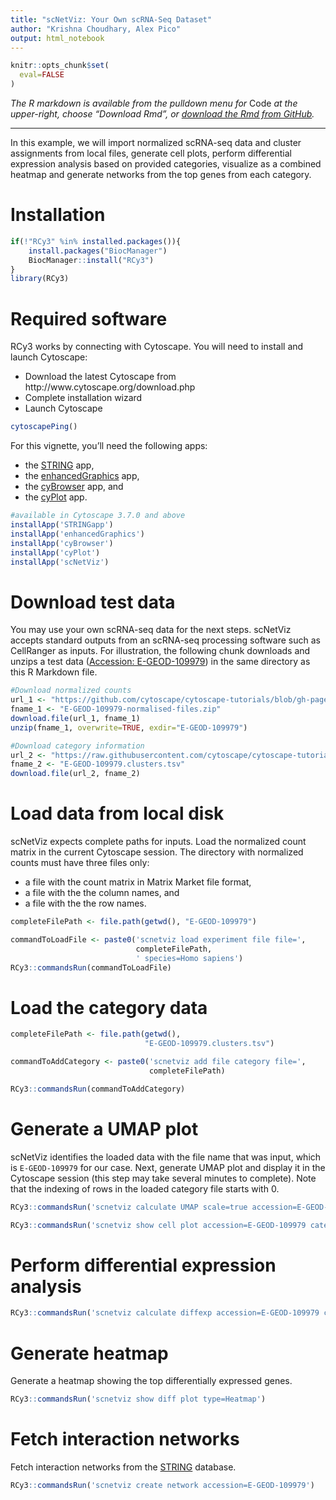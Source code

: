 ```yaml
---
title: "scNetViz: Your Own scRNA-Seq Dataset"
author: "Krishna Choudhary, Alex Pico"
output: html_notebook
---
```


```r
knitr::opts_chunk$set(
  eval=FALSE
)
```
*The R markdown is available from the pulldown menu for* Code *at the upper-right, choose "Download Rmd", or [download the Rmd from GitHub](https://raw.githubusercontent.com/cytoscape/cytoscape-automation/master/for-scripters/R/notebooks/use-case-2.Rmd).*

<hr />

In this example, we will import normalized scRNA-seq data and cluster assignments from local files, generate cell plots, perform differential expression analysis based on provided categories, visualize as a combined heatmap and generate networks from the top genes from each category.

# Installation
```r
if(!"RCy3" %in% installed.packages()){
    install.packages("BiocManager")
    BiocManager::install("RCy3")
}
library(RCy3)
```

# Required software
RCy3 works by connecting with Cytoscape. You will need to install and launch Cytoscape:

* Download the latest Cytoscape from http://www.cytoscape.org/download.php
* Complete installation wizard
* Launch Cytoscape


```r
cytoscapePing()
```

For this vignette, you’ll need the following apps: 

* the [STRING](https://string-db.org/) app, 
* the [enhancedGraphics](https://www.cgl.ucsf.edu/cytoscape/utilities3/enhancedcg.shtml) app, 
* the [cyBrowser](https://www.cgl.ucsf.edu/cytoscape/utilities3/cybrowser.shtml) app, and
* the [cyPlot](http://apps.cytoscape.org/apps/cyplot) app.

```r
#available in Cytoscape 3.7.0 and above
installApp('STRINGapp')
installApp('enhancedGraphics')
installApp('cyBrowser')
installApp('cyPlot')
installApp('scNetViz')
```

# Download test data

You may use your own scRNA-seq data for the next steps. scNetViz accepts standard outputs from an scRNA-seq processing software such as CellRanger as inputs. For illustration, the following chunk downloads and unzips a test data ([Accession: E-GEOD-109979](https://www.ebi.ac.uk/gxa/sc/experiments/E-GEOD-109979/downloads)) in the same directory as this R Markdown file.

```r
#Download normalized counts
url_1 <- "https://github.com/cytoscape/cytoscape-tutorials/blob/gh-pages/protocols/data/E-GEOD-109979-normalised-files.zip?raw=true"
fname_1 <- "E-GEOD-109979-normalised-files.zip"
download.file(url_1, fname_1)
unzip(fname_1, overwrite=TRUE, exdir="E-GEOD-109979")

#Download category information
url_2 <- "https://raw.githubusercontent.com/cytoscape/cytoscape-tutorials/gh-pages/protocols/data/E-GEOD-109979.clusters.tsv"
fname_2 <- "E-GEOD-109979.clusters.tsv"
download.file(url_2, fname_2)
```

# Load data from local disk

scNetViz expects complete paths for inputs. Load the normalized count matrix in the current Cytoscape session. The directory with normalized counts must have three files only:

* a file with the count matrix in Matrix Market file format, 
* a file with the the column names, and 
* a file with the the row names.

```r
completeFilePath <- file.path(getwd(), "E-GEOD-109979")

commandToLoadFile <- paste0('scnetviz load experiment file file=',
                            completeFilePath,
                            ' species=Homo sapiens')
RCy3::commandsRun(commandToLoadFile)
```


# Load the category data

```r
completeFilePath <- file.path(getwd(), 
                              "E-GEOD-109979.clusters.tsv")

commandToAddCategory <- paste0('scnetviz add file category file=',
                               completeFilePath)

RCy3::commandsRun(commandToAddCategory)
```


# Generate a UMAP plot

scNetViz identifies the loaded data with the file name that was input, which is `E-GEOD-109979` for our case. Next, generate UMAP plot and display it in the Cytoscape session (this step may take several minutes to complete). Note that the indexing of rows in the loaded category file starts with 0.

```r
RCy3::commandsRun('scnetviz calculate UMAP scale=true accession=E-GEOD-109979')

RCy3::commandsRun('scnetviz show cell plot accession=E-GEOD-109979 category=E-GEOD-109979.clusters.tsv categoryRow=0')
```

# Perform differential expression analysis

```r
RCy3::commandsRun('scnetviz calculate diffexp accession=E-GEOD-109979 categoryRow=0')
```

# Generate heatmap

Generate a heatmap showing the top differentially expressed genes.

```r
RCy3::commandsRun('scnetviz show diff plot type=Heatmap')
```

# Fetch interaction networks

Fetch interaction networks from the [STRING](https://string-db.org/) database.

```r
RCy3::commandsRun('scnetviz create network accession=E-GEOD-109979')
```
